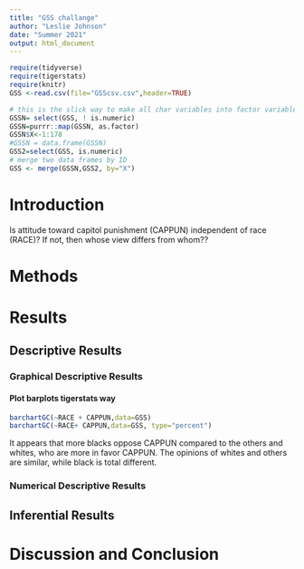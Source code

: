 ```yaml
---
title: "GSS challange"
author: "Leslie Johnson"
date: "Summer 2021"
output: html_document
---
```


```r
require(tidyverse)
require(tigerstats)
require(knitr)
GSS <-read.csv(file="GSScsv.csv",header=TRUE)
```
```r
# this is the slick way to make all char variables into factor variables
GSSN= select(GSS, ! is.numeric)
GSSN=purrr::map(GSSN, as.factor)
GSSN$X<-1:178
#GSSN = data.frame(GSSN)
GSS2=select(GSS, is.numeric)
# merge two data frames by ID
GSS <- merge(GSSN,GSS2, by="X")
```


# Introduction

<!--In this section you explain what you are trying to show.  Where did the data come from?  What is the research or other question you are trying to answer?.  If you skimp in this section expect to be marked down in your grade. Paint a picture of the project a couple of paragraphs is expected!-->

Is attitude toward capitol punishment (CAPPUN) independent of race (RACE)?
If not, then whose view differs from whom??

# Methods

<!--Decide on your methods:  use "variable analysis" or other appropriate descriptors.  Make sure to choose at least one graphical method and at least one numerical method. Discuss what data manipulations may be needed for example subsetting or other binning procedures and what sort of graphical displays and inferential tools will be used!-->

# Results

<!--Divide this section into two sub-sections:  One for your descriptive  results and one for your inferential results.!-->

## Descriptive Results

### Graphical Descriptive Results

<!--Graphical results here.  Make sure to show your code.  Provide appropriate labels for axes, giving units if possible, and provide a good title for the graph, too.  Use the graphical results to describe the patterns if any that exist in the data as focused toward the research question. Bottom line is to explain the features of the graph that are relevant to conforming or departing to what is expected by your null hypothesis !-->

#### Plot barplots tigerstats way

```r
barchartGC(~RACE + CAPPUN,data=GSS)
barchartGC(~RACE+ CAPPUN,data=GSS, type="percent")

```

It appears that more blacks oppose CAPPUN compared to the others and whites, who are more in favor CAPPUN. The opinions of whites and others are similar, while black is total different.

### Numerical Descriptive Results

<!--Numerical results go here. Use the numerical results to describe the patterns if any that exist in the data as focused toward the research question!-->

## Inferential Results

<!--State hypothesis clearly.  Make sure your discussion of the inferential test covers all the aspects that the test output produces, such as test statistic, p-value etc.  Make a decision about the null hypothesis, explain the assumptions on which the selected test/procedure was based, and why the chosen procedure satisfys the assumptions and is appropriate to answer the research question!-->


# Discussion and Conclusion

<!--Discussion and conclusion here.  If you found a relationship be sure to consider whether the relationship occurs because one of the variavbles causes the other, or whether they perhasps are related for some other reason.  Watch the chapter 6 videos from the GeorgeTown videos collection.!-->
